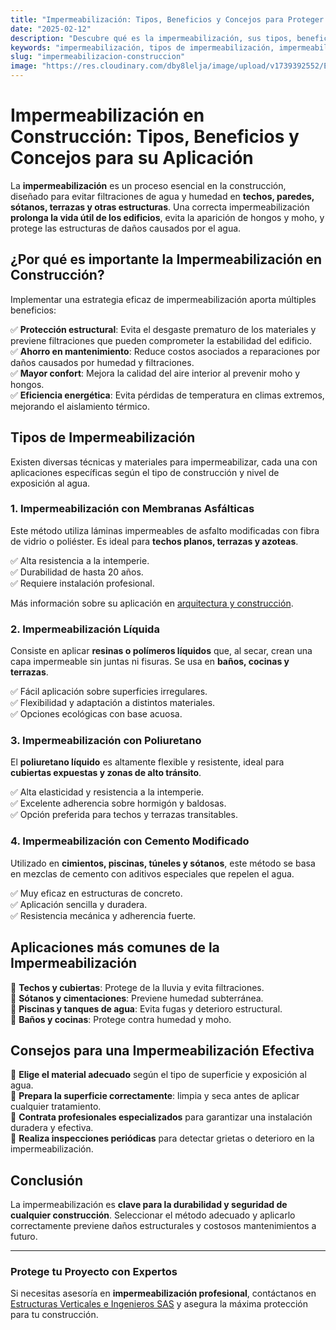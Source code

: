 ```yaml
---
title: "Impermeabilización: Tipos, Beneficios y Concejos para Proteger tus Construcciones"
date: "2025-02-12"
description: "Descubre qué es la impermeabilización, sus tipos, beneficios y cómo proteger tus construcciones contra filtraciones y humedad."
keywords: "impermeabilización, tipos de impermeabilización, impermeabilización de techos, impermeabilización de terrazas, impermeabilización de edificios, impermeabilización de estructuras, membranas impermeabilizantes, impermeabilización líquida, impermeabilización en construcción"
slug: "impermeabilizacion-construccion"
image: "https://res.cloudinary.com/dby8lelja/image/upload/v1739392552/Estructuras%20Verticales%20e%20Ingenieros%20SAS/Imagenes%20Blog/impermeabilizacion_bnphge.webp"
---
```


# Impermeabilización en Construcción: Tipos, Beneficios y Concejos para su Aplicación  

La **impermeabilización** es un proceso esencial en la construcción, diseñado para evitar filtraciones de agua y humedad en **techos, paredes, sótanos, terrazas y otras estructuras**. Una correcta impermeabilización **prolonga la vida útil de los edificios**, evita la aparición de hongos y moho, y protege las estructuras de daños causados por el agua.  

## ¿Por qué es importante la Impermeabilización en Construcción?  

Implementar una estrategia eficaz de impermeabilización aporta múltiples beneficios:  

✅ **Protección estructural**: Evita el desgaste prematuro de los materiales y previene filtraciones que pueden comprometer la estabilidad del edificio.  
✅ **Ahorro en mantenimiento**: Reduce costos asociados a reparaciones por daños causados por humedad y filtraciones.  
✅ **Mayor confort**: Mejora la calidad del aire interior al prevenir moho y hongos.  
✅ **Eficiencia energética**: Evita pérdidas de temperatura en climas extremos, mejorando el aislamiento térmico.  

## Tipos de Impermeabilización  

Existen diversas técnicas y materiales para impermeabilizar, cada una con aplicaciones específicas según el tipo de construcción y nivel de exposición al agua.  

### 1. Impermeabilización con Membranas Asfálticas  

Este método utiliza láminas impermeables de asfalto modificadas con fibra de vidrio o poliéster. Es ideal para **techos planos, terrazas y azoteas**.  

✅ Alta resistencia a la intemperie.  
✅ Durabilidad de hasta 20 años.  
✅ Requiere instalación profesional.  

Más información sobre su aplicación en [arquitectura y construcción](https://www.archdaily.com/es).  

### 2. Impermeabilización Líquida  

Consiste en aplicar **resinas o polímeros líquidos** que, al secar, crean una capa impermeable sin juntas ni fisuras. Se usa en **baños, cocinas y terrazas**.  

✅ Fácil aplicación sobre superficies irregulares.  
✅ Flexibilidad y adaptación a distintos materiales.  
✅ Opciones ecológicas con base acuosa.  

### 3. Impermeabilización con Poliuretano  

El **poliuretano líquido** es altamente flexible y resistente, ideal para **cubiertas expuestas y zonas de alto tránsito**.  

✅ Alta elasticidad y resistencia a la intemperie.  
✅ Excelente adherencia sobre hormigón y baldosas.  
✅ Opción preferida para techos y terrazas transitables.  

### 4. Impermeabilización con Cemento Modificado  

Utilizado en **cimientos, piscinas, túneles y sótanos**, este método se basa en mezclas de cemento con aditivos especiales que repelen el agua.  

✅ Muy eficaz en estructuras de concreto.  
✅ Aplicación sencilla y duradera.  
✅ Resistencia mecánica y adherencia fuerte.  

## Aplicaciones más comunes de la Impermeabilización  

📌 **Techos y cubiertas**: Protege de la lluvia y evita filtraciones.  
📌 **Sótanos y cimentaciones**: Previene humedad subterránea.  
📌 **Piscinas y tanques de agua**: Evita fugas y deterioro estructural.  
📌 **Baños y cocinas**: Protege contra humedad y moho.  

## Consejos para una Impermeabilización Efectiva  

🔹 **Elige el material adecuado** según el tipo de superficie y exposición al agua.  
🔹 **Prepara la superficie correctamente**: limpia y seca antes de aplicar cualquier tratamiento.  
🔹 **Contrata profesionales especializados** para garantizar una instalación duradera y efectiva.  
🔹 **Realiza inspecciones periódicas** para detectar grietas o deterioro en la impermeabilización.  

## Conclusión  

La impermeabilización es **clave para la durabilidad y seguridad de cualquier construcción**. Seleccionar el método adecuado y aplicarlo correctamente previene daños estructurales y costosos mantenimientos a futuro.  

---  

### Protege tu Proyecto con Expertos  

Si necesitas asesoría en **impermeabilización profesional**, contáctanos en [Estructuras Verticales e Ingenieros SAS](https://www.estructurasverticales.com/) y asegura la máxima protección para tu construcción.
